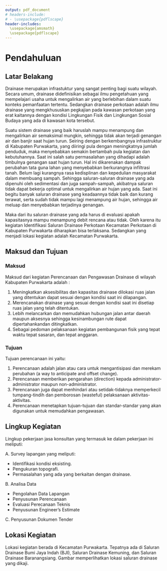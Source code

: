 ```yaml
---
output: pdf_document
# headers-include:
# - \usepackage{pdflscape}
header-includes:
  \usepackage{amsmath}
  \usepackage{pdflscape}
---
```




# Pendahuluan\label{label1}

<!-- Contoh untuk referensi ke daftar pustaka:
This is an example introduction. Let's cite someone here [@Author2016]. And in text as well: @Author2013 says that we can cite people in text. Or we can write the name, and than use the citation thingy to print the year: Blabla states something about something [-@Blabla2010]. Or how about multiple citations [@Author2016; @Author2013]. Or we citation with a little of text around it [for example see @Blabla2010, pp. 92-93]. -->


## Latar Belakang

Drainase merupakan infrastuktur yang sangat penting bagi suatu wilayah. Secara umum, drainase didefinisikan sebagai ilmu pengetahuan yang mempelajari usaha untuk mengalirkan air yang berlebihan dalam suatu konteks pemanfaatan tertentu. Sedangkan drainase perkotaan adalah ilmu drainase yang mengkhususkan pegkajian pada kawasan perkotaan yang erat kaitannya dengan kondisi Lingkungan Fisik dan Lingkungan Sosial Budaya yang ada di kawasan kota tersebut.

Suatu sistem drainase yang baik haruslah mampu menampung dan mengalirkan air semaksimal mungkin, sehingga tidak akan terjadi genangan air dan banjir saat hujan turun. Seiring dengan berkembangnya infrastruktur di Kabupaten Purwakarta, yang diiringi pula dengan meningkatnya jumlah penduduk, maka menyebabkan semakin bertambah pula kegiatan dan kebutuhannya. 
Saat ini salah satu permasalahan yang dihadapi adalah timbulnya genangan saat hujan turun. Hal ini dikarenakan dampak perubahan tata guna lahan yang menyebabkan berkurangnya infiltrasi tanah. Belum lagi kurangnya rasa kedisplinan dan kepedulian masyarakat dalam membuang sampah. Sehingga saluran-saluran drainase yang ada dipenuhi oleh sedimentasi dan juga sampah-sampah, akibatnya saluran tidak dapat bekerja optimal untuk mengalirkan air hujan yang ada. Saat ini begitu banyak saluran drainase yang keadaannya tidak baik dan kurang terawat, serta sudah tidak mampu lagi menampung air hujan, sehingga air meluap dan menyebabkan terjadinya genangan.

Maka dari itu saluran drainase yang ada harus di evaluasi apakah kapasitasnya mampu menampung debit rencana atau tidak. Oleh karena itu kegiatan Identifikasi Saluran Drainase Perkotaan Kecamatan Perkotaan di Kabupaten Purwakarta diharapkan bisa terlaksana. Sedangkan yang menjadi lokasi kegiatan adalah Kecamatan Purwakarta.

## Maksud dan Tujuan

### Maksud

Maksud dari kegiatan Perencanaan dan Pengawasan Drainase di wilayah Kabupaten Purwakarta adalah :

1. Meningkatkan aksesibilitas dan kapasitas drainase dilokasi ruas jalan yang ditentukan dapat sesuai dengan kondisi saat ini dilapangan. 
2. Merencanakan drainase yang sesuai dengan kondisi saat ini disetiap ruas jalan yang telah ditentukan.
3. Lebih melancarkan dan memudahkan hubungan jalan antar daerah maupun aksesnya sehingga kesinambungan rute dapat dipertahankandan ditingkatkan.
4. Sebagai pedoman pelaksanaan kegiatan pembangunan fisik yang tepat waktu tepat sasaran, dan tepat anggaran.

### Tujuan
Tujuan perencanaan ini yaitu:

1. Perencanaan adalah jalan atau cara untuk mengantisipasi dan merekam perubahan (a way to anticipate and offset change).
2. Perencanaan memberikan pengarahan (direction) kepada administrator-administrator maupun non-administrator.
3. Perencanaan juga dapat menhindari atau setidak-tidaknya memperkecil tumpang-tindih dan pemborosan (wasteful) pelaksanaan aktivitas-aktivitas.
4. Perencanaan menetapkan tujuan-tujuan dan standar-standar yang akan digunakan untuk memudahkan pengawasan.


## Lingkup Kegiatan
Lingkup pekerjaan jasa konsultan yang termasuk ke dalam pekerjaan ini meliputi:

A. Survey lapangan yang meliputi:

- Identifikasi kondisi eksisting.  
- Pengukuran topografi.  
- Permasalahan yang ada yang berkaitan dengan drainase.

B. Analisa Data

- Pengolahan Data Lapangan  
- Penyusunan Perencanaan  
- Evaluasi Perecanaan Teknis  
- Penyusunan Engineer’s Estimate
  

C. Penyusunan Dokumen Tender

## Lokasi Kegiatan

Lokasi kegiatan berada di Kecamatan Purwakarta. Tepatnya ada di Saluran Drainase Bumi Jaya Indah (BJI), Saluran Drainase Kemuning, dan Saluran Drainase Baranangsiang. Gambar \ref{fig:lokasi_pekerjaan} memperlihatkan lokasi saluran drainase yang dikaji.

\begin{landscape}

\begin{figure}
  \begin{center}
  \includegraphics[width=23.5cm,height=20cm]{gambar/lokasi_pekerjaan_all.png}
  \caption{Lokasi Pekerjaan Drainase}
  \label{fig:lokasi_pekerjaan}
  \end{center}
\end{figure}

\end{landscape}




<!-- Some text... And finally, a subsection that won't be numbered or shown in the table of contents: -->
<!-- \subsection*{Kind of invisible subsection} -->

<!-- This section  won't be displayed in the table of contents. It also won't be numbered. Now let's move on to the methods. -->